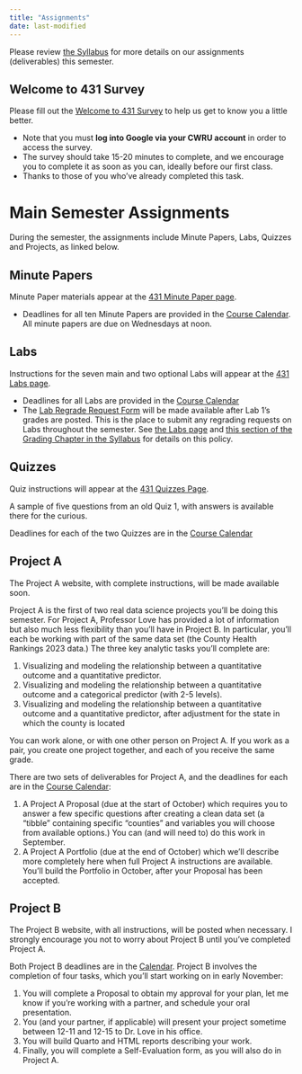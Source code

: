 ```yaml
---
title: "Assignments"
date: last-modified
---
```


Please review [the Syllabus](https://thomaselove.github.io/431-syllabus-2023/) for more details on our assignments (deliverables) this semester.

## Welcome to 431 Survey 

Please fill out the [Welcome to 431 Survey](https://bit.ly/431-2023-welcome-survey) to help us get to know you a little better.

- Note that you must **log into Google via your CWRU account** in order to access the survey.
- The survey should take 15-20 minutes to complete, and we encourage you to complete it as soon as you can, ideally before our first class.
- Thanks to those of you who've already completed this task.

# Main Semester Assignments

During the semester, the assignments include Minute Papers, Labs, Quizzes and Projects, as linked below.

## Minute Papers

Minute Paper materials appear at the [431 Minute Paper page](https://github.com/THOMASELOVE/431-minute-2023).

- Deadlines for all ten Minute Papers are provided in the [Course Calendar](calendar.qmd). All minute papers are due on Wednesdays at noon.

## Labs

Instructions for the seven main and two optional Labs will appear at the [431 Labs page](https://github.com/THOMASELOVE/431-labs-2023).

- Deadlines for all Labs are provided in the [Course Calendar](calendar.qmd)
- The [Lab Regrade Request Form](https://bit.ly/431-2023-lab-regrade-requests) will be made available after Lab 1's grades are posted. This is the place to submit any regrading requests on Labs throughout the semester. See [the Labs page](https://github.com/THOMASELOVE/431-labs-2023#lab-regrade-requests-will-be-reviewed-in-december) and [this section of the Grading Chapter in the Syllabus](https://thomaselove.github.io/431-syllabus-2023/11_grading.html#lab-appeal-policy---request-a-review-via-google-form) for details on this policy.

## Quizzes

Quiz instructions will appear at the [431 Quizzes Page](https://github.com/THOMASELOVE/431-quizzes-2023).

A sample of five questions from an old Quiz 1, with answers is available there for the curious.

Deadlines for each of the two Quizzes are in the [Course Calendar](calendar.qmd)

## Project A

The Project A website, with complete instructions, will be made available soon.

Project A is the first of two real data science projects you'll be doing this semester. For Project A, Professor Love has provided a lot of information but also much less flexibility than you'll have in Project B. In particular, you'll each be working with part of the same data set (the County Health Rankings 2023 data.) The three key analytic tasks you'll complete are:

1. Visualizing and modeling the relationship between a quantitative outcome and a quantitative predictor.
2. Visualizing and modeling the relationship between a quantitative outcome and a categorical predictor (with 2-5 levels).
3. Visualizing and modeling the relationship between a quantitative outcome and a quantitative predictor, after adjustment for the state in which the county is located

You can work alone, or with one other person on Project A. If you work as a pair, you create one project together, and each of you receive the same grade.

There are two sets of deliverables for Project A, and the deadlines for each are in the [Course Calendar](calendar.qmd):

1. A Project A Proposal (due at the start of October) which requires you to answer a few specific questions after creating a clean data set (a “tibble” containing specific “counties” and variables you will choose from available options.) You can (and will need to) do this work in September.
2. A Project A Portfolio (due at the end of October) which we'll describe more completely here when full Project A instructions are available. You'll build the Portfolio in October, after your Proposal has been accepted.

## Project B

The Project B website, with all instructions, will be posted when necessary. I strongly encourage you not to worry about Project B until you've completed Project A.

Both Project B deadlines are in the [Calendar](calendar.qmd). Project B involves the completion of four tasks, which you'll start working on in early November:

1. You will complete a Proposal to obtain my approval for your plan, let me know if you’re working with a partner, and schedule your oral presentation.
2. You (and your partner, if applicable) will present your project sometime between 12-11 and 12-15 to Dr. Love in his office. 
3. You will build Quarto and HTML reports describing your work.
4. Finally, you will complete a Self-Evaluation form, as you will also do in Project A.
